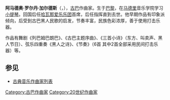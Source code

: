 {{Unreferenced|time=2020-10-19T00:01:15+00:00}}
{{Infobox classical
| 中文名 = 罗尔丹
| 画像 = AmadeoRoldan.jpg
| 附注 =      
| 原文名 = Amadeo Roldán y Gardes
| 国别 = 古巴  
| 出生日期 = 1900年6月12日
| 出生地 = 巴黎
| 逝世日期 = {{dda|1939|3|7|1900|6|12}}
| 逝世地 = 哈瓦那
| 所属时期 = 20世纪
| 所属乐派 =  
| 擅长作品类型 = 舞剧，管弦乐，室内乐 
| 代表作 = 芭蕾《雷班巴拉姆巴》《阿纳吉耶的奇迹》，管弦乐《古巴主题序曲》《小诗三首》，室内乐《节奏曲》《黑人舞曲》
| 师从 = 
| 学生 = 
| 官方网站 = 
}}

'''阿马德奥·罗尔丹·加尔德斯'''（{{lang-es|Amadeo Roldán y Gardes}}，{{bd|1900年|6月12日|1939年|3月7日|catIdx=Roldan, Amadeo}}），[[古巴|古巴]]作曲家。生于[[巴黎|巴黎]]，在[[马德里|马德里]]音乐学院学习[[小提琴|小提琴]]。回国后任[[哈瓦那爱乐乐团|哈瓦那爱乐乐团]]首席，后任指挥直到去世。他早期作品有印象派倾向，后受到古巴黑人民歌的启发，节奏丰富，民族色彩浓厚，善于使用打击乐器。

作品有舞剧《列巴姆巴朗巴》、《古巴主题序曲》、《三首小诗》（东方、叫卖声、黑人节日）、弦乐四重奏《黑人之诗》、《节奏》（6首 其中2首全部采用民间打击乐器）等。

==参见==
* [[古典音乐作曲家列表|古典音乐作曲家列表]]

{{Authority control}}
{{DEFAULTSORT:Roldan, Amadeo}}
[[Category:古巴作曲家|Category:古巴作曲家]]
[[Category:20世纪作曲家|Category:20世纪作曲家]]
{{cuba-bio-stub}}